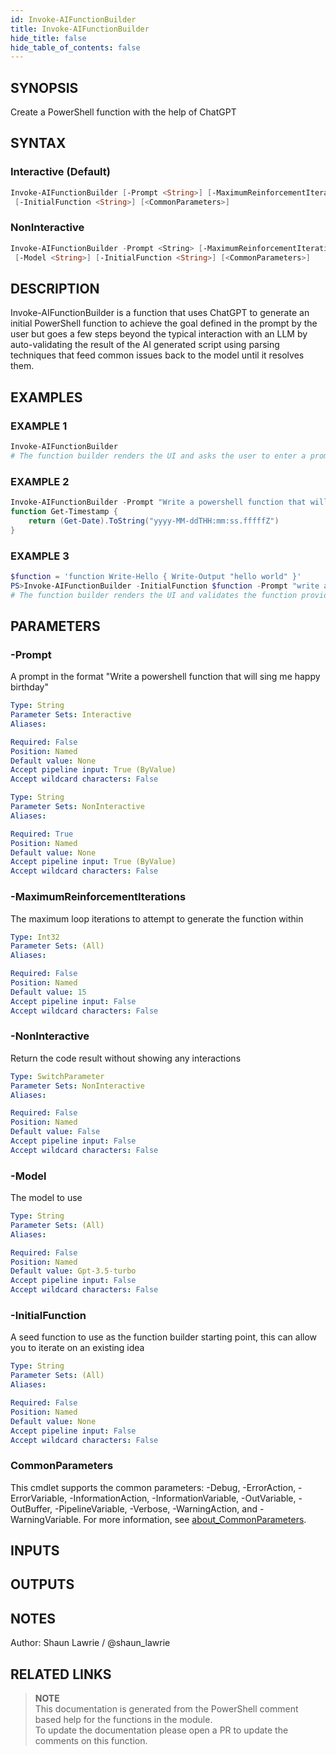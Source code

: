 ```yaml
---
id: Invoke-AIFunctionBuilder
title: Invoke-AIFunctionBuilder
hide_title: false
hide_table_of_contents: false
---
```


## SYNOPSIS

Create a PowerShell function with the help of ChatGPT

## SYNTAX

### Interactive (Default)

```powershell
Invoke-AIFunctionBuilder [-Prompt <String>] [-MaximumReinforcementIterations <Int32>] [-Model <String>]
 [-InitialFunction <String>] [<CommonParameters>]
```

### NonInteractive

```powershell
Invoke-AIFunctionBuilder -Prompt <String> [-MaximumReinforcementIterations <Int32>] [-NonInteractive]
 [-Model <String>] [-InitialFunction <String>] [<CommonParameters>]
```

## DESCRIPTION

Invoke-AIFunctionBuilder is a function that uses ChatGPT to generate an initial PowerShell function to achieve the goal defined
in the prompt by the user but goes a few steps beyond the typical interaction with an LLM by auto-validating the result
of the AI generated script using parsing techniques that feed common issues back to the model until it resolves them.

## EXAMPLES

### EXAMPLE 1

```powershell
Invoke-AIFunctionBuilder
# The function builder renders the UI and asks the user to enter a prompt to generate a function
```

### EXAMPLE 2

```powershell
Invoke-AIFunctionBuilder -Prompt "Write a powershell function that will show a date and time in timestamp form" -NonInteractive
function Get-Timestamp {
    return (Get-Date).ToString("yyyy-MM-ddTHH:mm:ss.fffffZ")
}
```

### EXAMPLE 3

```powershell
$function = 'function Write-Hello { Write-Output "hello world" }'
PS>Invoke-AIFunctionBuilder -InitialFunction $function -Prompt "write a powershell function that says hello"
# The function builder renders the UI and validates the function provided meets the goal of the prompt
```

## PARAMETERS

### -Prompt

A prompt in the format "Write a powershell function that will sing me happy birthday"

```yaml
Type: String
Parameter Sets: Interactive
Aliases:

Required: False
Position: Named
Default value: None
Accept pipeline input: True (ByValue)
Accept wildcard characters: False
```

```yaml
Type: String
Parameter Sets: NonInteractive
Aliases:

Required: True
Position: Named
Default value: None
Accept pipeline input: True (ByValue)
Accept wildcard characters: False
```

### -MaximumReinforcementIterations

The maximum loop iterations to attempt to generate the function within

```yaml
Type: Int32
Parameter Sets: (All)
Aliases:

Required: False
Position: Named
Default value: 15
Accept pipeline input: False
Accept wildcard characters: False
```

### -NonInteractive

Return the code result without showing any interactions

```yaml
Type: SwitchParameter
Parameter Sets: NonInteractive
Aliases:

Required: False
Position: Named
Default value: False
Accept pipeline input: False
Accept wildcard characters: False
```

### -Model

The model to use

```yaml
Type: String
Parameter Sets: (All)
Aliases:

Required: False
Position: Named
Default value: Gpt-3.5-turbo
Accept pipeline input: False
Accept wildcard characters: False
```

### -InitialFunction

A seed function to use as the function builder starting point, this can allow you to iterate on an existing idea

```yaml
Type: String
Parameter Sets: (All)
Aliases:

Required: False
Position: Named
Default value: None
Accept pipeline input: False
Accept wildcard characters: False
```

### CommonParameters

This cmdlet supports the common parameters: -Debug, -ErrorAction, -ErrorVariable, -InformationAction, -InformationVariable, -OutVariable, -OutBuffer, -PipelineVariable, -Verbose, -WarningAction, and -WarningVariable. For more information, see [about_CommonParameters](http://go.microsoft.com/fwlink/?LinkID=113216).

## INPUTS

## OUTPUTS

## NOTES

Author: Shaun Lawrie / @shaun_lawrie

## RELATED LINKS

> **NOTE**  
> This documentation is generated from the PowerShell comment based help for the functions in the module.  
> To update the documentation please open a PR to update the comments on this function.

